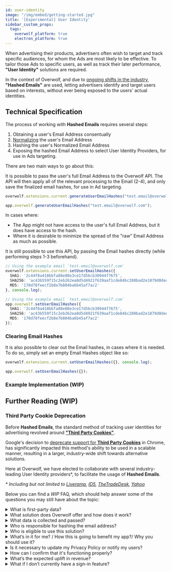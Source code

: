 ```yaml
---
id: user-identity
image: "/img/embed/getting-started.jpg"
title: '[Experimental] User Identity'
sidebar_custom_props:
  tags:
    overwolf_platform: true
    electron_platform: true
---
```


When advertising their products, advertisers often wish to target and track specific audiences,
for whom the Ads are most likely to be effective. To tailor those Ads to specific users,
as well as track their later performance, **"User Identity"** solutions are required.

In the context of Overwolf, and due to [ongoing shifts in the industry](#third-party-cookie-deprecation),
**"Hashed Emails"** are used, letting advertisers identify and target users based on interests,
without ever being exposed to the users' actual identities.

## Technical Specification

The process of working with **Hashed Emails** requires several steps:
1. Obtaining a user's Email Address consentually
2. [Normalizing](https://unifiedid.com/docs/getting-started/gs-normalization-encoding#email-address-normalization) the user's Email Address
3. Hashing the user's Normalized Email Address
4. Exposing the hashed Email Address to select User Identity Providers, for use in Ads targeting.

There are two main ways to go about this:

<Tabs groupId="hashed-emails">
<TabItem value="email-full" label="Full Email" default>

It is possible to pass the user's full Email Address to the Overwolf API.
The API will then apply all of the relevant processing to the Email (2-4), and only save
the finalized email hashes, for use in Ad targeting.

<Tabs groupId="frameworks">
<TabItem value="overwolf-platform" label="Overwolf Platform">

```ts title="Example Usage"
overwolf.extensions.current.generateUserEmailHashes("test.email@overwolf.com", console.log);
```

</TabItem>
<TabItem value="electron-platform" label="Overwolf Electron">

```ts title="Example Usage"
app.overwolf.generateUserEmailHashes("test.email@overwolf.com");
```

</TabItem>
</Tabs>

</TabItem>
<TabItem value="email-hash" label="Email Hash">

In cases where:
- The App might not have access to the user's full Email Address, but it does have access to the hash.
- Where it is desirable to minimize the spread of the "raw" Email Address as much as possible.

It is still possible to use this API, by passing the Email hashes directly (while performing steps 1-3 beforehand).

<Tabs groupId="frameworks">
<TabItem value="overwolf-platform" label="Overwolf Platform">

```ts title="Example Usage"
// Using the example email `test.email@overwolf.com`
overwolf.extensions.current.setUserEmailHashes({
  SHA1: '2c44f8a418bbfa88e80e3ce17d56cb30944f7675',
  SHA256: 'ac43b559f15c2eb262ea8d5d4921f639aaf1cde84bc280bad2e1879d0ded68c2',
  MD5: '170d78feecf2b8e7b804ba6b45af7ac2'
}, console.log);
```

</TabItem>
<TabItem value="electron-platform" label="Overwolf Electron">

```ts title="Example Usage"
// Using the example email `test.email@overwolf.com`
app.overwolf.setUserEmailHashes({
  SHA1: '2c44f8a418bbfa88e80e3ce17d56cb30944f7675',
  SHA256: 'ac43b559f15c2eb262ea8d5d4921f639aaf1cde84bc280bad2e1879d0ded68c2',
  MD5: '170d78feecf2b8e7b804ba6b45af7ac2'
});
```

</TabItem>
</Tabs>

</TabItem>
</Tabs>

### Clearing Email Hashes

It is also possible to clear out the Email hashes, in cases where it is needed. To do so, simply set an empty Email Hashes object like so:

<Tabs groupId="frameworks">
<TabItem value="overwolf-platform" label="Overwolf Platform">

```ts title="Example Usage"
overwolf.extensions.current.setUserEmailHashes({}, console.log);
```

</TabItem>
<TabItem value="electron-platform" label="Overwolf Electron">

```ts title="Example Usage"
app.overwolf.setUserEmailHashes({});
```

</TabItem>
</Tabs>

### Example Implementation (WIP)


## Further Reading (WIP)

### Third Party Cookie Deprecation

Before **Hashed Emails**, the standard method of tracking user identities for advertising
revolved around [**"Third Party Cookies"**](https://en.wikipedia.org/wiki/Third-party_cookies).

Google's decision to [deprecate support for **Third Party Cookies**](https://blog.google/products/chrome/privacy-sandbox-tracking-protection/)
in Chrome, has significantly impacted this method's ability to be used in a scalable manner,
resulting in a larger, industry-wide shift towards alternative solutions.

Here at Overwolf, we have elected to collaborate with several industry-leading
User Identity providers\*, to facilitate the usage of **Hashed Emails**.

*\* Including but not limited to [Liveramp](https://liveramp.com/), [ID5](https://id5.io/), [TheTradeDesk](https://www.thetradedesk.com/us/about-us/industry-initiatives/unified-id-solution-2-0), [Yahoo](https://www.advertising.yahooinc.com/our-dsp/identity)*

Below you can find a *WIP* FAQ, which should help answer some of the questions
you may still have about the topic:

<details>
<summary>What is first-party data?</summary>

First-party data enables publishers to deliver more personalized and targeted advertising experiences to their visitors. By having a (hashed) identifier, publishers can serve relevant content and ads, thereby enhancing user engagement and increasing ad revenue.

</details>
<details>
<summary>What solution does Overwolf offer and how does it work?</summary>

Overwolf offers a solution for handling user identity challenges through its hashed email API. This API simplifies the process of email hashing, transforming email addresses into unrecognizable strings of characters, thereby providing a privacy-compliant method for data collection in the absence of third-party cookies. This enables publishers to access critical user data sets securely, ensuring continuity in data-driven advertising strategies amidst evolving privacy regulations.

</details>
<details>
<summary>What data is collected and passed?</summary>

The hashed email API transforms email addresses provided by users into encrypted strings of characters, ensuring privacy and security

</details>
<details>
<summary>Who is responsible for hashing the email address?</summary>

<SkipMe type="TODO"> Add support for tab-group manipulation in links </SkipMe>

You have the option to handle encryption independently by following the provided instructions [Link](#technical-specification), or alternatively, you can delegate the task to Overwolf, allowing us to hash the email on your behalf [Link](#technical-specification).

</details>
<details>
<summary>Who is eligible to use this solution?</summary>

This solution is accessible to any application that is part of the Overwolf platform.

</details>
<details>
<summary>What’s in it for me? / How this is going to benefit my app?/ Why you should use it?</summary>

Overwolf facilitates the integration of your app with various identity vendors. By establishing connections with these identity providers, we enable you to tap into additional advertising budgets from advertisers who rely on platforms like LiveRamp, ID5, or The Trade Desk for precise targeting and identification. This expanded budget allocation can translate to higher CPMs and fill rates for your app.

</details>
<details>
<summary>Is it necessary to update my Privacy Policy or notify my users?</summary>

Yes, it's essential to update your privacy policy to reflect this practice. In the near future, we will be releasing clearer guidelines to help with this process.
Until then, for more details, please [contact us](/support/contact-us).

</details>
<details>
<summary>How can I confirm that it's functioning properly?</summary>

After implementing our solution, our team will monitor its performance to ensure it operates as intended.

</details>
<details>
<summary>What’s the expected uplift in revenue?</summary>

Predicting the potential uplift is challenging as it depends on how quickly advertisers embrace these solutions. It's crucial to recognize that the adoption cycle is gradual, with these solutions aimed at long-term benefits. While there's no assurance of immediate performance gains, they play a role in fostering sustained revenue growth.

</details>
<details>
<summary>What if I don’t currently have a sign-in feature?</summary>

If you currently don’t have a sign-in feature, you may want to consider implementing mechanisms to offer that. Email addresses can be valuable for various purposes, including communication with users, personalized marketing, and user authentication. However, it's crucial to ensure that your privacy and security practices comply with privacy regulations and that you are transparent with users about how their email addresses will be used.

</details>

